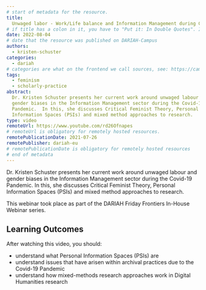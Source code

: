 ```yaml
---
# start of metadata for the resource.
title:
  Unwaged labor - Work/Life balance and Information Management during COVID-19
# if title has a colon in it, you have to "Put it: In Double Quotes". If it also includes a quote, "You Can:'nest them'"
date: 2022-08-04
# date that the resource was published on DARIAH-Campus
authors:
  - kristen-schuster
categories:
  - dariah
# categories are what on the frontend we call sources, see: https://campus.dariah.eu/sources. A category listed here must exist in /contents/data/category.yaml. Do not create new categories unless you get a go-ahead from DARIAH-Campus editors.
tags:
  - feminism
  - scholarly-practice
abstract:
  Dr. Kristen Schuster presents her current work around unwaged labour and
  gender biases in the Information Management sector during the Covid-19
  Pandemic.  In this, she discusses Critical Feminist Theory, Personal
  Information Spaces (PSIs) and mixed method approaches to research.
type: video
remoteUrl: https://www.youtube.com/rd26Ofnapes
# remoteUrl is obligatory for remotely hosted resources.
remotePublicationDate: 2021-07-26
remotePublisher: dariah-eu
# remotePublicationDate is obligatory for remotely hosted resources
# end of metadata
---
```


Dr. Kristen Schuster presents her current work around unwaged labour and gender
biases in the Information Management sector during the Covid-19 Pandemic. In
this, she discusses Critical Feminist Theory, Personal Information Spaces (PSIs)
and mixed method approaches to research.

This webinar took place as part of the DARIAH Friday Frontiers In-House Webinar
series.

## Learning Outcomes

After watching this video, you should:

- understand what Personal Information Spaces (PSIs) are
- understand issues that have arisen within archival practices due to the
  Covid-19 Pandemic
- understand how mixed-methods research approaches work in Digital Humanities
  research

<VideoCard
  title="Unwaged Labor"
  id="rd26Ofnapes"
  image="images/kristen-friday-frontiers.png"
/>
